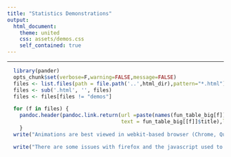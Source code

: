 ```yaml
---
title: "Statistics Demonstrations"
output:
  html_document:
    theme: united
    css: assets/demos.css  
    self_contained: true
---
```

***

```r
  library(pander)
  opts_chunk$set(verbose=F,warning=FALSE,message=FALSE)
  files <- list.files(path = file.path('..',html_dir),pattern="*.html")
  files <- sub('.html', '', files)
  files <- files[files != "demos"]
```

```r
  for (f in files) { 
    pandoc.header(pandoc.link.return(url =paste(names(fun_table_big[f]),'.html',sep=''),
                                     text = fun_table_big[[f]]$title),level=2)
    }
  write("Animations are best viewed in webkit-based browser (Chrome, Qupzilla, Safari would likely work)  ", "")  

  write("There are some issues with firefox and the javascript used to produce the animations"  , "" )
```